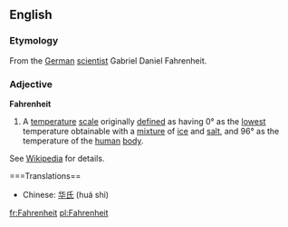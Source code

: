 ==English==
===Etymology===
From the [[German]] [[scientist]] Gabriel Daniel Fahrenheit.
===Adjective===
'''Fahrenheit'''
# A [[temperature]] [[scale]] originally [[define]]d as having 0° as the [[lowest]] temperature obtainable with a [[mixture]] of [[ice]] and [[salt]], and 96° as the temperature of the [[human]] [[body]].

See [[w:Fahrenheit|Wikipedia]] for details.

===Translations==
*Chinese: [[华氏]] (huá shì)

[[fr:Fahrenheit]]
[[pl:Fahrenheit]]